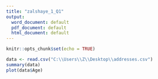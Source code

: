 ---
title: "zalshaye_1_Q1"
output:
  word_document: default
  pdf_document: default
  html_document: default
---

```{r setup, include=TRUE}
knitr::opts_chunk$set(echo = TRUE)

data <- read.csv("C:\\Users\\Z\\Desktop\\addresses.csv")
summary(data)
plot(data$Age)
```